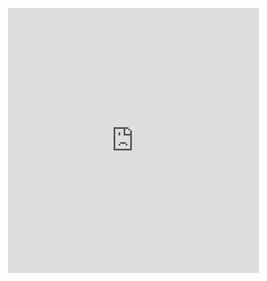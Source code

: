 <p style="text-align:center">
<iframe frameborder="0" height="480px"
        src="https://c3d.libretexts.org/CalcPlot3D/dynamicFigure/index.html?type=vectorfield;vectorfield=vf;m=0.66x-1.33xy;n=xy-y;p=0;visible=true;view=undefined;scale=4;nx=9;ny=9;nz=1;mode=0;twod=true;constcol=true;color=rgb(0,0,255);norm=false;desystem=true&type=slider;slider=t;value=0;steps=100;pmin=0;pmax=0.1;repeat=true;bounce=false;waittime=1;careful=false;noanimate=false;name=-1&type=window;hsrmode=3;nomidpts=true;anaglyph=-1;center=0,0,40,1;focus=0,0,0,1;up=0,2,0,1;transparent=false;alpha=140;twoviews=false;unlinkviews=false;axisextension=0.7;xaxislabel=R;yaxislabel=F;zaxislabel=z;edgeson=false;faceson=true;showbox=true;showaxes=true;showticks=true;perspective=false;centerxpercent=0.32425144159290803;centerypercent=0.47897178357443876;rotationsteps=30;autospin=true;xygrid=false;yzgrid=false;xzgrid=false;gridsonbox=true;gridplanes=false;gridcolor=rgb(128,128,128);xmin=0;xmax=2;ymin=0;ymax=1;zmin=-8;zmax=8;xscale=0.5;yscale=0.25;zscale=4;zcmin=-16;zcmax=16;xscalefactor=1;yscalefactor=1;zscalefactor=1;tracemode=0;tracepoint=5.627,-1.622,0,1;keep2d=false;zoom=2.738" 
        width="90%">
</iframe>
</p>

